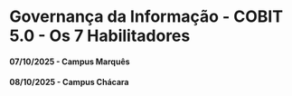 # Governança da Informação - COBIT 5.0 - Os 7 Habilitadores

#### 07/10/2025 - Campus Marquês {.unnumbered}
#### 08/10/2025 - Campus Chácara {.unnumbered}


